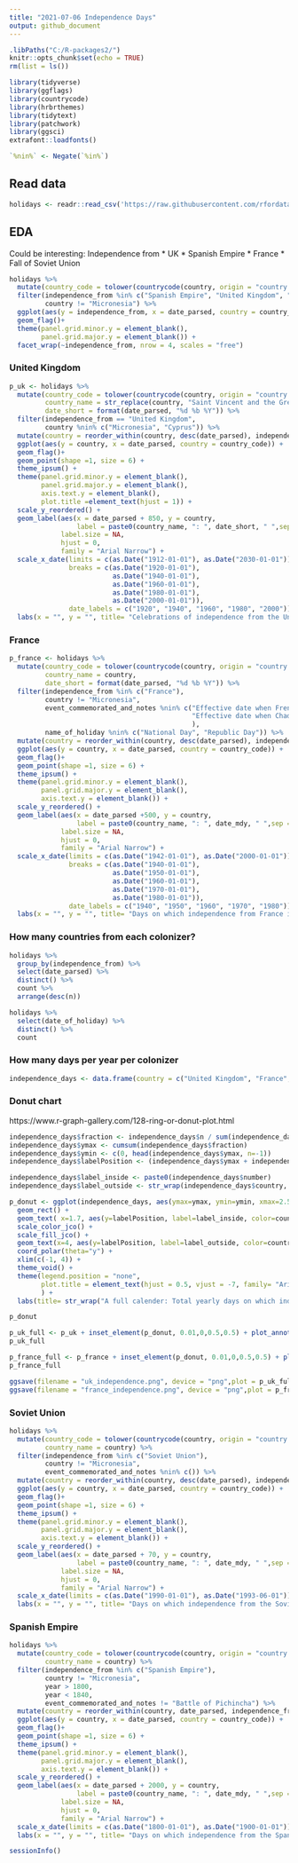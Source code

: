 ```yaml
---
title: "2021-07-06 Independence Days"
output: github_document
---
```


```r
.libPaths("C:/R-packages2/")
knitr::opts_chunk$set(echo = TRUE)
rm(list = ls())
```

```r
library(tidyverse)
library(ggflags)
library(countrycode)
library(hrbrthemes)
library(tidytext)
library(patchwork)
library(ggsci)
extrafont::loadfonts()

`%nin%` <- Negate(`%in%`)
```

## Read data 

```r
holidays <- readr::read_csv('https://raw.githubusercontent.com/rfordatascience/tidytuesday/master/data/2021/2021-07-06/holidays.csv')
```

## EDA 


Could be interesting: Independence from
* UK
* Spanish Empire
* France
* Fall of Soviet Union


```r
holidays %>% 
  mutate(country_code = tolower(countrycode(country, origin = "country.name", destination = "iso2c"))) %>% 
  filter(independence_from %in% c("Spanish Empire", "United Kingdom", "Soviet Union", "France"),
         country != "Micronesia") %>% 
  ggplot(aes(y = independence_from, x = date_parsed, country = country_code)) +
  geom_flag()+
  theme(panel.grid.minor.y = element_blank(),
        panel.grid.major.y = element_blank()) +
  facet_wrap(~independence_from, nrow = 4, scales = "free")
```


### United Kingdom 
```r
p_uk <- holidays %>% 
  mutate(country_code = tolower(countrycode(country, origin = "country.name", destination = "iso2c")),
         country_name = str_replace(country, "Saint Vincent and the Grenadines", "St Vincent at. Grndns"),
         date_short = format(date_parsed, "%d %b %Y")) %>% 
  filter(independence_from == "United Kingdom",
         country %nin% c("Micronesia", "Cyprus")) %>% 
  mutate(country = reorder_within(country, desc(date_parsed), independence_from)) %>% 
  ggplot(aes(y = country, x = date_parsed, country = country_code)) +
  geom_flag()+
  geom_point(shape =1, size = 6) +
  theme_ipsum() +
  theme(panel.grid.minor.y = element_blank(),
        panel.grid.major.y = element_blank(),
        axis.text.y = element_blank(),
        plot.title =element_text(hjust = 1)) +
  scale_y_reordered() + 
  geom_label(aes(x = date_parsed + 850, y = country,
                 label = paste0(country_name, ": ", date_short, " ",sep = "")),
             label.size = NA,
             hjust = 0,
             family = "Arial Narrow") +
  scale_x_date(limits = c(as.Date("1912-01-01"), as.Date("2030-01-01")), 
               breaks = c(as.Date("1920-01-01"),
                          as.Date("1940-01-01"),
                          as.Date("1960-01-01"),
                          as.Date("1980-01-01"),
                          as.Date("2000-01-01")),
               date_labels = c("1920", "1940", "1960", "1980", "2000")) +
  labs(x = "", y = "", title= "Celebrations of independence from the United Kingdom")
```

### France

```r
p_france <- holidays %>% 
  mutate(country_code = tolower(countrycode(country, origin = "country.name", destination = "iso2c")),
         country_name = country,
         date_short = format(date_parsed, "%d %b %Y")) %>% 
  filter(independence_from %in% c("France"),
         country != "Micronesia",
         event_commemorated_and_notes %nin% c("Effective date when French Upper Volta became an autonomous republic in the French Community",
                                              "Effective date when Chad became an autonomous republic in the French Community[36]"
                                              ),
         name_of_holiday %nin% c("National Day", "Republic Day")) %>% 
  mutate(country = reorder_within(country, desc(date_parsed), independence_from)) %>% 
  ggplot(aes(y = country, x = date_parsed, country = country_code)) +
  geom_flag()+
  geom_point(shape =1, size = 6) +
  theme_ipsum() +
  theme(panel.grid.minor.y = element_blank(),
        panel.grid.major.y = element_blank(),
        axis.text.y = element_blank()) +
  scale_y_reordered() +
  geom_label(aes(x = date_parsed +500, y = country,
                 label = paste0(country_name, ": ", date_mdy, " ",sep = "")),
             label.size = NA,
             hjust = 0,
             family = "Arial Narrow") +
  scale_x_date(limits = c(as.Date("1942-01-01"), as.Date("2000-01-01")), 
               breaks = c(as.Date("1940-01-01"),
                          as.Date("1950-01-01"),
                          as.Date("1960-01-01"),
                          as.Date("1970-01-01"),
                          as.Date("1980-01-01")),
               date_labels = c("1940", "1950", "1960", "1970", "1980")) +
  labs(x = "", y = "", title= "Days on which independence from France is celebrated", caption = "Haiti: January 1, 1804")
```

### How many countries from each colonizer?

```r
holidays %>% 
  group_by(independence_from) %>% 
  select(date_parsed) %>%
  distinct() %>% 
  count %>% 
  arrange(desc(n))

holidays %>% 
  select(date_of_holiday) %>% 
  distinct() %>% 
  count

```

### How many days per year per colonizer

```r
independence_days <- data.frame(country = c("United Kingdom", "France", "Spanish Empire", "Soviet Union", "Ottoman Empire", "Portugal", "All others"), number = c(46,22,13,11,7,7,29) )
```


### Donut chart

https://www.r-graph-gallery.com/128-ring-or-donut-plot.html

```r
independence_days$fraction <- independence_days$n / sum(independence_days$n)
independence_days$ymax <- cumsum(independence_days$fraction)
independence_days$ymin <- c(0, head(independence_days$ymax, n=-1))
independence_days$labelPosition <- (independence_days$ymax + independence_days$ymin) / 2

independence_days$label_inside <- paste0(independence_days$number)
independence_days$label_outside <- str_wrap(independence_days$country, width =10)

p_donut <- ggplot(independence_days, aes(ymax=ymax, ymin=ymin, xmax=2.5, xmin=1, fill=country)) +
  geom_rect() +
  geom_text( x=1.7, aes(y=labelPosition, label=label_inside, color=country), size=4, color = "white", family= "Arial Narrow") + 
  scale_color_jco() +
  scale_fill_jco() +
  geom_text(x=4, aes(y=labelPosition, label=label_outside, color=country), size=3.5, family= "Arial Narrow", lineheight = 0.9) +
  coord_polar(theta="y") +
  xlim(c(-1, 4)) +
  theme_void() +
  theme(legend.position = "none",
        plot.title = element_text(hjust = 0.5, vjust = -7, family= "Arial Narrow", size = 12),
        ) +
  labs(title= str_wrap("A full calender: Total yearly days on which independence from former hegemons is celebrated", width = 30))

p_donut
```



```r
p_uk_full <- p_uk + inset_element(p_donut, 0.01,0,0.5,0.5) + plot_annotation(caption = "Data = Wikipedia / @ivelasq3 | Graphic: @TannerFlorian") + theme(plot.caption = element_text(family = "Arial Narrow", vjust = 10))
p_uk_full
```
```r
p_france_full <- p_france + inset_element(p_donut, 0.01,0,0.5,0.5) + plot_annotation(caption = "Data = Wikipedia / @ivelasq3 | Graphic: @TannerFlorian") + theme(plot.caption = element_text(family = "Arial Narrow", vjust = 10))
p_france_full
```


```r
ggsave(filename = "uk_independence.png", device = "png",plot = p_uk_full, units = "cm", height = 30, width = 16, limitsize = FALSE)
ggsave(filename = "france_independence.png", device = "png",plot = p_france, units = "cm", height = 20, width = 16, limitsize = FALSE)
```


### Soviet Union 

```r
holidays %>% 
  mutate(country_code = tolower(countrycode(country, origin = "country.name", destination = "iso2c")),
         country_name = country) %>% 
  filter(independence_from %in% c("Soviet Union"),
         country != "Micronesia",
         event_commemorated_and_notes %nin% c()) %>% 
  mutate(country = reorder_within(country, desc(date_parsed), independence_from)) %>% 
  ggplot(aes(y = country, x = date_parsed, country = country_code)) +
  geom_flag()+
  geom_point(shape =1, size = 6) +
  theme_ipsum() +
  theme(panel.grid.minor.y = element_blank(),
        panel.grid.major.y = element_blank(),
        axis.text.y = element_blank()) +
  scale_y_reordered() +
  geom_label(aes(x = date_parsed + 70, y = country,
                 label = paste0(country_name, ": ", date_mdy, " ",sep = "")),
             label.size = NA,
             hjust = 0,
             family = "Arial Narrow") +
  scale_x_date(limits = c(as.Date("1990-01-01"), as.Date("1993-06-01"))) +
  labs(x = "", y = "", title= "Days on which independence from the Soviet Union is celebrated")
```

### Spanish Empire

```r
holidays %>% 
  mutate(country_code = tolower(countrycode(country, origin = "country.name", destination = "iso2c")),
         country_name = country) %>% 
  filter(independence_from %in% c("Spanish Empire"),
         country != "Micronesia",
         year > 1800,
         year < 1840,
         event_commemorated_and_notes != "Battle of Pichincha") %>% 
  mutate(country = reorder_within(country, date_parsed, independence_from)) %>% 
  ggplot(aes(y = country, x = date_parsed, country = country_code)) +
  geom_flag()+
  geom_point(shape =1, size = 6) +
  theme_ipsum() +
  theme(panel.grid.minor.y = element_blank(),
        panel.grid.major.y = element_blank(),
        axis.text.y = element_blank()) +
  scale_y_reordered() +
  geom_label(aes(x = date_parsed + 2000, y = country,
                 label = paste0(country_name, ": ", date_mdy, " ",sep = "")),
             label.size = NA,
             hjust = 0,
             family = "Arial Narrow") +
  scale_x_date(limits = c(as.Date("1800-01-01"), as.Date("1900-01-01")))+
  labs(x = "", y = "", title= "Days on which independence from the Spanish Empire is celebrated")
```

```r
sessionInfo()
```


